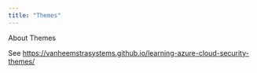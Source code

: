 ```yaml
---
title: "Themes"
---
```


About Themes

See <https://vanheemstrasystems.github.io/learning-azure-cloud-security-themes/>
